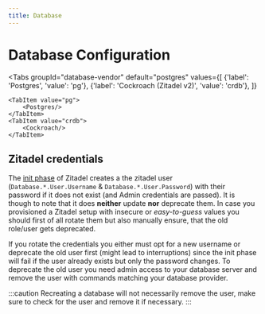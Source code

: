 ```yaml
---
title: Database
---
```



# Database Configuration

<Tabs
    groupId="database-vendor"
    default="postgres"
    values={[
        {'label': 'Postgres', 'value': 'pg'},
        {'label': 'Cockroach (Zitadel v2)', 'value': 'crdb'},
    ]}
>
    <TabItem value="pg">
        <Postgres/>
    </TabItem>
    <TabItem value="crdb">
        <Cockroach/>
    </TabItem>
</Tabs>

## Zitadel credentials
The [init phase](/docs/self-hosting/manage/updating_scaling#separating-init-and-setup-from-the-runtime) of Zitadel creates a the zitadel user (`Database.*.User.Username` & `Database.*.User.Password`) with their password if it does not exist (and Admin credentials are passed). It is though to note that it does **neither** update **nor** deprecate them. In case you provisioned a Zitadel setup with insecure or _easy-to-guess_ values you should first of all rotate them but also manually ensure, that the old role/user gets deprecated.

If you rotate the credentials you either must opt for a new username or deprecate the old user first (might lead to interruptions) since the init phase will fail if the user already exists but only the password changes. To deprecate the old user you need admin access to your database server and remove the user with commands matching your database provider.

:::caution
Recreating a database will not necessarily remove the user, make sure to check for the user and remove it if necessary.
:::